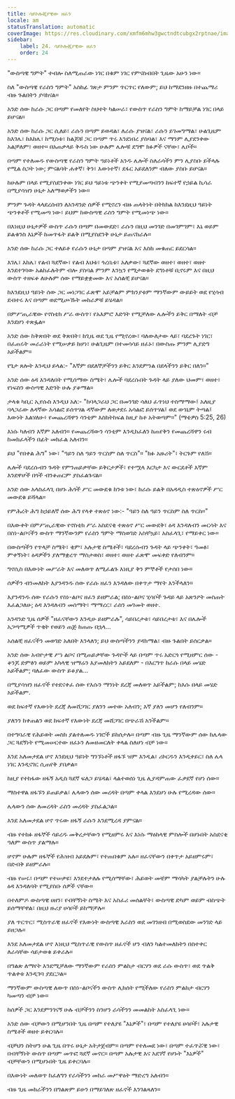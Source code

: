 ```yaml
---
title: ሳይኮሎጂያዊው ዘፈን
locale: am
statusTranslation: automatic
coverImage: https://res.cloudinary.com/xmfm6mhw3gwctndtcubgx2rptnae/image/upload/v1740468922/small_cover_tratado_de_psicologia_revolucionaria_a4c0dca4e0.webp
sidebar:
    label: 24. ሳይኮሎጂያዊው ዘፈን
    order: 24
---
```

"ውስጣዊ ግምት" ተብሎ ስለሚጠራው ነገር በቁም ነገር የምናስብበት ጊዜው አሁን ነው።

ስለ "ውስጣዊ የራስን ግምት" አስከፊ ገጽታ ምንም ጥርጥር የለውም; ይህ ከማደንዘዙ በተጨማሪ ብዙ ጉልበትን ያባክናል።

አንድ ሰው ከራሱ ጋር በጣም የመለየት ስህተት ካልሠራ፣ የውስጥ የራስን ግምት ከማይቻል ነገር በላይ ይሆናል።

አንድ ሰው ከራሱ ጋር ሲለይ፣ ራሱን በጣም ይወዳል፣ ለራሱ ያዝናል፣ ራሱን ይገመግማል፣ ሁልጊዜም ከእገሌ፣ ከእከሌ፣ ከሚስቱ፣ ከልጆቹ ጋር በጣም ጥሩ እንደነበረ ያስባል፣ እና ማንም ሊያደንቀው አልቻለም፣ ወዘተ። በአጠቃላይ ቅዱስ ነው ሁሉም ሌሎቹ ደግሞ ክፉዎች ናቸው፣ ሌቦች።

በጣም የተለመዱ የውስጣዊ የራስን ግምት ዓይነቶች አንዱ ሌሎች ስለራሳችን ምን ሊያስቡ ይችላሉ የሚል ስጋት ነው; ምናልባት ሐቀኛ፣ ቅን፣ እውነተኛ፣ ደፋር አይደለንም ብለው ያስቡ ይሆናል።

ከሁሉም በላይ የሚያስደንቀው ነገር ይህ ዓይነቱ ጭንቀት የሚያመጣብንን ከፍተኛ የኃይል ኪሳራ በሚያሳዝን ሁኔታ አለማወቃችን ነው።

ምንም ጉዳት ላላደረሰብን ለአንዳንድ ሰዎች የሚኖረን ብዙ ጠላትነት በትክክል ከእንደዚህ ዓይነት ጭንቀቶች የሚመጣ ነው፣ ይህም ከውስጣዊ ራስን ግምት የሚመነጭ ነው።

በእነዚህ ሁኔታዎች ውስጥ ራሱን በጣም በመውደድ፣ ራሱን በዚህ መንገድ በመገምገም፣ እኔ ወይም ይልቁንስ እኔዎች ከመጥፋት ይልቅ በሚያስደንቅ ሁኔታ ይጠናከራሉ።

አንድ ሰው ከራሱ ጋር ተለይቶ የራሱን ሁኔታ በጣም ያዝናል እና እስከ መቁጠር ይደርሳል።

እገሌ፣ እከሌ፣ የልብ ጓደኛው፣ የልብ እህቱ፣ ጎረቤቱ፣ አለቃው፣ ጓደኛው ወዘተ፣ ወዘተ፣ ወዘተ እንደተገባው አልከፈሉትም ብሎ ያስባል ምንም እንኳን የሚታወቁት ደግነቶቹ ቢኖሩም እና በዚህ ውስጥ ተዘፍቆ ለሁሉም ሰው የማይቋቋመው እና አሰልቺ ይሆናል።

ከእንደዚህ ዓይነት ሰው ጋር መነጋገር ፈጽሞ አይቻልም ምክንያቱም ማንኛውም ውይይት ወደ የሂሳብ ደብተሩ እና በጣም ወደሚጮኹት መከራዎቹ ይሄዳል።

በምሥጢራዊው የኖስቲክ ሥራ ውስጥ፣ የአእምሮ እድገት የሚቻለው ሌሎችን ይቅር በማለት ብቻ እንደሆነ ተጽፏል።

አንድ ሰው ከቅጽበት ወደ ቅጽበት፣ ከጊዜ ወደ ጊዜ የሚኖረው፣ ባለውለታው ላይ፣ ባደረጉት ነገር፣ በፈጠሩት መራራነት የሚሠቃይ ከሆነ፣ ሁልጊዜም በተመሳሳይ ዘፈኑ፣ በውስጡ ምንም ሊያድግ አይችልም።

የጌታ ጸሎት እንዲህ ይላል:- "እኛም በደለኞቻችንን ይቅር እንደምንል በደላችንን ይቅር በለን።"

አንድ ሰው ዕዳ እንዳለበት የሚሰማው ስሜት፣ ሌሎች ባደረሱበት ጉዳት ላይ ያለው ህመም፣ ወዘተ፣ የነፍስን ውስጣዊ እድገት ሁሉ ያቆማል።

ታላቁ ካቢር ኢየሱስ እንዲህ አለ:- "ከባላጋራህ ጋር በመንገድ ሳለህ ፈጥነህ ተስማማው፤ አለዚያ ባላጋራው ለዳኛው አሳልፎ ይሰጥሃል ዳኛውም ለወታደሩ አሳልፎ ይሰጥሃል፤ ወደ ወኅኒም ትጣል፤ እውነት እልሃለሁ፥ የመጨረሻዋን ሳንቲም እስክትከፍል ከዚያ ከቶ አትወጣም።" (ማቴዎስ 5:25, 26)

እነሱ ካለብን እኛም አለብን። የመጨረሻውን ሳንቲም እንዲከፈለን ከጠየቅን የመጨረሻዋን ሩብ ከመክፈላችን በፊት መክፈል አለብን።

ይህ "የበቀል ሕግ" ነው፣ "ዓይን ስለ ዓይን ጥርስም ስለ ጥርስ"። "ክፉ አዙሪት"፣ ትርጉም የለሽ።

ሌሎች ባደረሱብን ጉዳት የምንጠይቃቸው ይቅርታዎች፣ የተሟላ እርካታ እና ውርደቶች እኛም እንደዋሆች በጎች ብንቆጠርም ያስፈልጉናል።

አንድ ሰው አላስፈላጊ በሆኑ ሕጎች ሥር መውደቁ ከንቱ ነው፣ ከራሱ ይልቅ በአዳዲስ ተጽዕኖዎች ሥር መውደቁ ይሻላል።

የምሕረት ሕግ ከኃይለኛ ሰው ሕግ የላቀ ተጽዕኖ ነው:- "ዓይን ስለ ዓይን ጥርስም ስለ ጥርስ።"

በእውቀት በምሥጢራዊው የኖስቲክ ሥራ አስደናቂ ተጽዕኖ ሥር መውደቅ፣ ዕዳ እንዳለብን መርሳት እና በስነ-ልቦናችን ውስጥ ማንኛውንም የራስን ግምት ማስወገድ አስቸኳይ፣ አስፈላጊ፣ የማይቀር ነው።

በውስጣችን የጥላቻ ስሜት፣ ቂም፣ አሉታዊ ስሜቶች፣ ባደረሱብን ጉዳት ላይ ጭንቀት፣ ዓመፅ፣ ምቀኝነት፣ ዕዳዎችን ያለማቋረጥ ማስታወስ፣ ወዘተ፣ ወዘተ ፈጽሞ መፍቀድ የለብንም።

ግኖሲስ በእውነት መሥራት እና መለወጥ ለሚፈልጉ እነዚያ ቅን ምኞቶች የታሰበ ነው።

ሰዎችን ብንመለከት እያንዳንዱ ሰው የራሱ ዘፈን እንዳለው በቀጥታ ማየት እንችላለን።

እያንዳንዱ ሰው የራሱን የስነ-ልቦና ዘፈን ይዘምራል; በስነ-ልቦና ሂሳቦች ጉዳይ ላይ አጽንዖት መስጠት እፈልጋለሁ; ዕዳ እንዳለብን መሰማት፣ ማማረር፣ ራስን መገመት ወዘተ.

አንዳንድ ጊዜ ሰዎች "ዘፈናቸውን እንዲሁ ይዘምራሉ", ሳይበረታቱ፣ ሳይበረታቱ፣ እና በሌሎች አጋጣሚዎች ጥቂት የወይን ጠጅ ከጠጡ በኋላ...

አሰልቺ ዘፈናችን መወገድ አለበት እንላለን; ይህ ውስጣችንን ያዳክማል፣ ብዙ ጉልበት ይሰርቃል።

አንድ ሰው አብዮታዊ ሥነ ልቦና በሚጠይቃቸው ጉዳዮች ላይ በጣም ጥሩ አድርጎ የሚዘምር ሰው - ቆንጆ ድምፅን ወይም አካላዊ ዝማሬን እያመለከትን አይደለም - በእርግጥ ከራሱ በላይ መሄድ አይችልም; ባለፈው ውስጥ ይቆያል...

በሚያሳዝን ዘፈኖች የተደናቀፈ ሰው የእሱን ማንነት ደረጃ መለወጥ አይችልም; ከእሱ በላይ መሄድ አይችልም.

ወደ ከፍተኛ የእውነት ደረጃ ለመሸጋገር ያለንን መተው አለብን; እኛ ያለን መሆን የለብንም።

ያለንን ከቀጠልን ወደ ከፍተኛ የእውነት ደረጃ መሸጋገር በጭራሽ አንችልም።

በተግባራዊ የሕይወት መስክ ያልተለመዱ ነገሮች ይከሰታሉ። በጣም ብዙ ጊዜ ማንኛውም ሰው ከሌላው ጋር ጓደኝነት የሚመሠርተው ዘፈኑን ለመዘመርለት ቀላል ስለሆነ ብቻ ነው።

እንደ አለመታደል ሆኖ እንደዚህ ዓይነት ግንኙነቶች ዘፋኙ ዝም እንዲል፣ ሪኮርዱን እንዲቀይር፣ ስለ ሌላ ነገር እንዲናገር ሲጠየቅ ያበቃል።

ከዚያ የተከፋው ዘፋኝ አዲስ ጓደኛ ፍለጋ ይሄዳል፣ ላልተወሰነ ጊዜ ሊያዳምጠው ፈቃደኛ የሆነ ሰው።

ማስተዋል ዘፋኙን ይጠይቃል፣ ሌላውን ሰው መረዳት በጣም ቀላል እንደሆነ ሁሉ የሚረዳው ሰው።

ሌላውን ሰው ለመረዳት ራስን መረዳት ያስፈልጋል።

እንደ አለመታደል ሆኖ ጥሩው ዘፋኝ ራሱን እንደሚረዳ ያምናል።

ብዙ የተከፉ ዘፋኞች ሳይረዱ መቅረታቸውን የሚዘምሩ እና እነሱ ማዕከላዊ ምስሎች በሆኑበት አስደናቂ ዓለም ውስጥ ያልማሉ።

ሆኖም ሁሉም ዘፋኞች የሕዝብ አይደሉም፣ የተጠበቁም አሉ። ዘፈናቸውን በቀጥታ አይዘምሩም፣ በድብቅ ይዘምራሉ።

ብዙ የሠሩ፣ በጣም የተሠቃዩ፣ እንደተታለሉ የሚሰማቸው፣ ሕይወት መቼም ማሳካት ያልቻሉትን ሁሉ ዕዳ እንዳለባት የሚያስቡ ሰዎች ናቸው።

በተለምዶ ውስጣዊ ሀዘን፣ የብቸኝነት ስሜት እና አስፈሪ መሰልቸት፣ ውስጣዊ ድካም ወይም ብስጭት ይሰማቸዋል፣ በዚህ ዙሪያ ሀሳቦች ይከማቻሉ።

ያለ ጥርጥር፣ ሚስጥራዊ ዘፈኖች የእውነት ውስጣዊ እራስን ወደ መገንዘብ በሚወስደው መንገድ ላይ ይዘጋሉ።

እንደ አለመታደል ሆኖ እነዚህ ሚስጥራዊ የውስጥ ዘፈኖች ሆን ብለን ካልተመለከትን በስተቀር ለራሳቸው ሳይታወቁ ይቀራሉ።

በግልጽ ለማየት እንደሚቻለው ማንኛውም የራስን ምልከታ ብርሃን ወደ ራሱ ውስጥ፣ ወደ ጥልቅ ጥልቀቱ እንዲገባ ያደርጋል።

ማንኛውም ውስጣዊ ለውጥ በስነ-ልቦናችን ውስጥ ሊከሰት የሚችለው የራስን ምልከታ ብርሃን ካመጣን ብቻ ነው።

ከሰዎች ጋር እንደምንገናኝ ሁሉ ብቻችንን ስንሆን ራሳችንን መመልከት አስፈላጊ ነው።

አንድ ሰው ብቻውን በሚሆንበት ጊዜ በጣም የተለያዩ "እኔዎች"፣ በጣም የተለያዩ ሀሳቦች፣ አሉታዊ ስሜቶች ወዘተ ይቀርባሉ።

ብቻህን ስትሆን ሁል ጊዜ በጥሩ ሁኔታ አትታጀብም። በጣም የተለመደ ነው፣ በጣም ተፈጥሯዊ ነው፣ በብቸኝነት ውስጥ በጣም መጥፎ ጓደኛ መኖር። በጣም አሉታዊ እና አደገኛ የሆኑት "እኔዎች" ብቻቸውን በሚሆኑበት ጊዜ ይቀርባሉ።

በእውነት መለወጥ ከፈለግን የራሳችንን መከራ መሥዋዕት ማድረግ አለብን።

ብዙ ጊዜ መከራችንን በግልጽም ይሁን በማይገለጽ ዘፈኖች እንገልጻለን።

